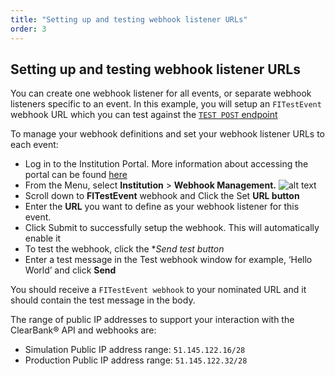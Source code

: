 ```yaml
---
title: "Setting up and testing webhook listener URLs"
order: 3
---
```


## Setting up and testing webhook listener URLs

You can create one webhook listener for all events, or separate webhook listeners specific to an event.
In this example, you will setup an `FITestEvent` webhook URL which you can test against the [`TEST POST` endpoint](#test-endpoints)

To manage your webhook definitions and set your webhook listener URLs to each event:
- Log in to the Institution Portal. More information about accessing the portal can be found [here](/#what-you-need-to-get-started)
- From the Menu, select **Institution** > **Webhook Management.**
![alt text](/assets/images/webhook-management-page.png "webhook Management page")
- Scroll down to **FITestEvent** webhook and Click the Set **URL button**
- Enter the **URL** you want to define as your webhook listener for this event.
- Click Submit to successfully setup the webhook. This will automatically enable it
- To test the webhook, click the **Send test button*
- Enter a test message in the Test webhook window for example, ‘Hello World’ and click **Send**

You should receive a `FITestEvent webhook` to your nominated URL and it should contain the test message in the body.

The range of public IP addresses to support your interaction with the ClearBank® API and webhooks are:
- Simulation Public IP address range: `51.145.122.16/28`
- Production Public IP address range: `51.145.122.32/28`
